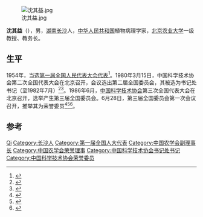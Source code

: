 [[File:沈其益.jpg|thumb]]

'''沈其益'''（{{bd|1909年||2006年}}），男，[[湖南|湖南]][[长沙|长沙]]人，[[中华人民共和国|中华人民共和国]]植物病理学家，[[北京农业大学|北京农业大学]]一级教授、教务长。

== 生平 ==
1954年，当选[[第一届全国人民代表大会代表名单|第一届全国人民代表大会代表]]<ref>{{cite book|author=全国人民代表大会常务委员会办公厅|title=中华人民共和国第一届全国人民代表大会代表名单|year=1955年|publisher=全国人民代表大会常务委员会办公厅|url=http://book.ucdrs.superlib.net/views/specific/2929/bookDetail.jsp?dxNumber=000005772167&d=546843D0AE2464CD1C95896344A85614&fenlei=04070402|access-date=2015-01-25|archive-date=2019-01-24|archive-url=https://web.archive.org/web/20190124105450/http://book.ucdrs.superlib.net/views/specific/2929/bookDetail.jsp?dxNumber=000005772167&d=546843D0AE2464CD1C95896344A85614&fenlei=04070402|dead-url=no}}</ref>。1980年3月15日，中国科学技术协会第二次全国代表大会在北京召开，会议选出第二届全国委员会，其被选为书记处书记（至1982年7月）<ref>{{Cite book|title=中国共产党组织史资料 附卷4 中华人民共和国群众团体组织 1949.10-1997.9|last=[[中共中央组织部|中共中央组织部]]，中共中央党史研究室，中央档案馆|publisher=[[中共党史出版社|中共党史出版社]]|year=2000|isbn=7-80136-318-3|location=北京|pages=405-406}}</ref><ref>{{Cite book|title=中国科学技术团体|last=何志平，尹恭成，张小梅主编|publisher=上海：[[上海科学普及出版社|上海科学普及出版社]]|year=1990.12|isbn=7-5427-0276-9|pages=1010-1011}}</ref>。1986年6月，[[中国科学技术协会|中国科学技术协会]]第三次全国代表大会在北京召开，选举产生第三届全国委员会。6月28日，第三届全国委员会第一次会议召开，推举其为荣誉委员<ref>{{Cite book|title=中国科学技术协会第三次全国代表大会文件汇编|last=[[中国科协研究室|中国科协研究室]]编|publisher=中国科协研究室|pages=94-96}}</ref><ref>{{Cite book|title=中国共产党组织史资料 附卷4 中华人民共和国群众团体组织 1949.10-1997.9|last=[[中共中央组织部|中共中央组织部]]，中共中央党史研究室，中央档案馆|publisher=[[中共党史出版社|中共党史出版社]]|year=2000|isbn=7-80136-318-3|location=北京|pages=408}}</ref><ref>{{Cite book|title=当代中国科学技术发展史|last=陈建新等主编|publisher=[[湖北教育出版社|湖北教育出版社]]|year=1994.10|isbn=7-5351-1355-9|pages=609|location=武汉}}</ref>。

== 参考 ==
{{reflist}}

{{Navboxes
| title  = 沈其益在[[中国农学会|中国农学会]]的职务
| list1  =
{{中国农学会第二届理事会}}
{{中国农学会第三届理事会}}
{{中国农学会第四届理事会}}
{{中国农学会第五届理事会}}
{{中国农学会第六届理事会}}
}}
{{Navboxes 
| title  = 沈其益在[[中国科学技术协会|中国科学技术协会]]的职务
| list1  =
{{中国科学技术协会第二届全国委员会}}
{{中国科学技术协会第三届全国委员会}}
}}

{{Authority control}}
{{DEFAULTSORT:Shen沈}}
[[Category:沈姓|Qi]]
[[Category:长沙人|Category:长沙人]]
[[Category:第一届全国人大代表|Category:第一届全国人大代表]]
[[Category:中国农学会副理事长|Category:中国农学会副理事长]]
[[Category:中国农学会荣誉理事|Category:中国农学会荣誉理事]]
[[Category:中国科学技术协会书记处书记|Category:中国科学技术协会书记处书记]]
[[Category:中国科学技术协会荣誉委员|Category:中国科学技术协会荣誉委员]]